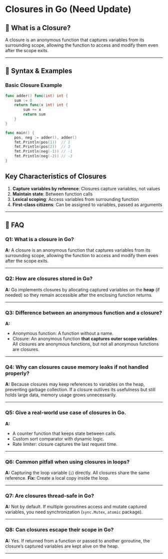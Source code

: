 # Closures in Go (Need Update)

## 🔹 What is a Closure?

A closure is an anonymous function that captures variables from its surrounding scope, allowing the function to access and modify them even after the scope exits.

---

## 🔹 Syntax & Examples
### Basic Closure Example

```go
func adder() func(int) int {
    sum := 0
    return func(x int) int {
        sum += x
        return sum
    }
}

func main() {
    pos, neg := adder(), adder()
    fmt.Println(pos(1))  // 1
    fmt.Println(pos(2))  // 3
    fmt.Println(neg(-1)) // -1
    fmt.Println(neg(-2)) // -3
}
```

## Key Characteristics of Closures

1. **Capture variables by reference**: Closures capture variables, not values
2. **Maintain state**: Between function calls
3. **Lexical scoping**: Access variables from surrounding function
4. **First-class citizens**: Can be assigned to variables, passed as arguments
---

## 🔹 FAQ

### Q1: What is a closure in Go?

**A:** A closure is an anonymous function that captures variables from its surrounding scope, allowing the function to access and modify them even after the scope exits.

---

### Q2: How are closures stored in Go?

**A:** Go implements closures by allocating captured variables on the **heap** (if needed) so they remain accessible after the enclosing function returns.

---

### Q3: Difference between an anonymous function and a closure?

**A:**

- Anonymous function: A function without a name.
- Closure: An anonymous function **that captures outer scope variables**.
  All closures are anonymous functions, but not all anonymous functions are closures.

---

### Q4: Why can closures cause memory leaks if not handled properly?

**A:** Because closures may keep references to variables on the heap, preventing garbage collection. If a closure outlives its usefulness but still holds large data, memory usage grows unnecessarily.

---

### Q5: Give a real-world use case of closures in Go.

**A:**

- A counter function that keeps state between calls.
- Custom sort comparator with dynamic logic.
- Rate limiter: closure captures the last request time.

---

### Q6: Common pitfall when using closures in loops?

**A:** Capturing the loop variable (`i`) directly. All closures share the same reference.
**Fix:** Create a local copy inside the loop.

---

### Q7: Are closures thread-safe in Go?

**A:** Not by default. If multiple goroutines access and mutate captured variables, you need synchronization (`sync.Mutex`, `atomic` package).

---

### Q8: Can closures escape their scope in Go?

**A:** Yes. If returned from a function or passed to another goroutine, the closure’s captured variables are kept alive on the heap.

---